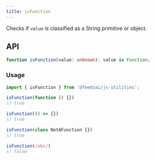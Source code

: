 ```yaml
---
title: isFunction
---
```

Checks if `value` is classified as a String primitive or object.

## API

```typescript
function isFunction(value: unknown): value is Function;
```

### Usage

```typescript
import { isFunction } from '@feedzai/js-utilities';

isFunction(function () {})
// true

isFunction(() => {})
// true

isFunction(class NotAFunction {})
// true

isFunction(/abc/)
// false
```
